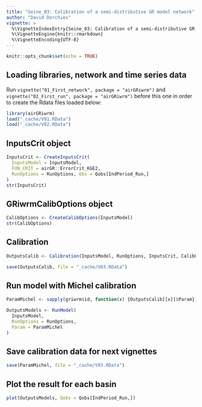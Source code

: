 ```yaml
---
title: "Seine_03: Calibration of a semi-distributive GR model network"
author: "David Dorchies"
vignette: >
  %\VignetteIndexEntry{Seine_03: Calibration of a semi-distributive GR model network}
  %\VignetteEngine{knitr::rmarkdown}
  %\VignetteEncoding{UTF-8}
---
```


```r
knitr::opts_chunk$set(echo = TRUE)
```

## Loading libraries, network and time series data

Run `vignette("01_First_network", package = "airGRiwrm")` and `vignette("02_First_run", package = "airGRiwrm")` before this one in order to create the Rdata files loaded below:

```r
library(airGRiwrm)
load("_cache/V01.RData")
load("_cache/V02.RData")
```

## InputsCrit object

```r
InputsCrit <- CreateInputsCrit(
  InputsModel = InputsModel,
  FUN_CRIT = airGR::ErrorCrit_KGE2,
  RunOptions = RunOptions, Obs = Qobs[IndPeriod_Run,]
)
str(InputsCrit)
```

## GRiwrmCalibOptions object

```r
CalibOptions <- CreateCalibOptions(InputsModel)
str(CalibOptions)
```

## Calibration

```r
OutputsCalib <- Calibration(InputsModel, RunOptions, InputsCrit, CalibOptions)
```

```r
save(OutputsCalib, file = "_cache/V03.RData")
```


## Run model with Michel calibration

```r
ParamMichel <- sapply(griwrm$id, function(x) {OutputsCalib[[x]]$Param})

OutputsModels <- RunModel(
  InputsModel,
  RunOptions = RunOptions,
  Param = ParamMichel
)
```

## Save calibration data for next vignettes

```r
save(ParamMichel, file = "_cache/V03.RData")
```


## Plot the result for each basin

```r
plot(OutputsModels, Qobs = Qobs[IndPeriod_Run,])
```

